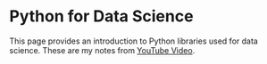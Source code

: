 # Python for Data Science

This page provides an introduction to Python libraries used for data science. These are my notes from [YouTube Video](https://www.youtube.com/watch?v=LHBE6Q9XlzI).


